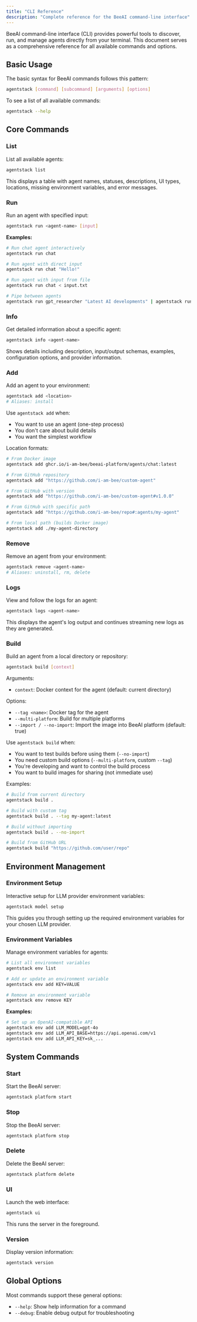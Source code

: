 ```yaml
---
title: "CLI Reference"
description: "Complete reference for the BeeAI command-line interface"
---
```


BeeAI command-line interface (CLI) provides powerful tools to discover, run, and manage agents directly from your terminal. This document serves as a comprehensive reference for all available commands and options.

## Basic Usage

The basic syntax for BeeAI commands follows this pattern:

```bash
agentstack [command] [subcommand] [arguments] [options]
```

To see a list of all available commands:

```bash
agentstack --help
```

## Core Commands

### List

List all available agents:

```bash
agentstack list
```

This displays a table with agent names, statuses, descriptions, UI types, locations, missing environment variables, and error messages.

### Run

Run an agent with specified input:

```bash
agentstack run <agent-name> [input]
```

**Examples:**
```bash
# Run chat agent interactively
agentstack run chat

# Run agent with direct input
agentstack run chat "Hello!"

# Run agent with input from file
agentstack run chat < input.txt

# Pipe between agents
agentstack run gpt_researcher "Latest AI developments" | agentstack run chat "Summarize in 3 points"
```

### Info

Get detailed information about a specific agent:

```bash
agentstack info <agent-name>
```

Shows details including description, input/output schemas, examples, configuration options, and provider information.

### Add

Add an agent to your environment:

```bash
agentstack add <location>
# Aliases: install
```

Use `agentstack add` when:
- You want to use an agent (one-step process)
- You don't care about build details
- You want the simplest workflow

Location formats:

```bash
# From Docker image
agentstack add ghcr.io/i-am-bee/beeai-platform/agents/chat:latest

# From GitHub repository
agentstack add "https://github.com/i-am-bee/custom-agent"

# From GitHub with version
agentstack add "https://github.com/i-am-bee/custom-agent#v1.0.0"

# From GitHub with specific path
agentstack add "https://github.com/i-am-bee/repo#:agents/my-agent"

# From local path (builds Docker image)
agentstack add ./my-agent-directory
```

### Remove

Remove an agent from your environment:

```bash
agentstack remove <agent-name>
# Aliases: uninstall, rm, delete
```

### Logs

View and follow the logs for an agent:

```bash
agentstack logs <agent-name>
```

This displays the agent's log output and continues streaming new logs as they are generated.

### Build

Build an agent from a local directory or repository:

```bash
agentstack build [context]
```

Arguments:
- `context`: Docker context for the agent (default: current directory)

Options:
- `--tag <name>`: Docker tag for the agent
- `--multi-platform`: Build for multiple platforms
- `--import / --no-import`: Import the image into BeeAI platform (default: true)

Use `agentstack build` when:
- You want to test builds before using them (`--no-import`)
- You need custom build options (`--multi-platform`, custom `--tag`)
- You're developing and want to control the build process
- You want to build images for sharing (not immediate use)

Examples:

```bash
# Build from current directory
agentstack build .

# Build with custom tag
agentstack build . --tag my-agent:latest

# Build without importing
agentstack build . --no-import

# Build from GitHub URL
agentstack build "https://github.com/user/repo"
```

## Environment Management

### Environment Setup

Interactive setup for LLM provider environment variables:

```bash
agentstack model setup
```

This guides you through setting up the required environment variables for your chosen LLM provider.

### Environment Variables

Manage environment variables for agents:

```bash
# List all environment variables
agentstack env list

# Add or update an environment variable
agentstack env add KEY=VALUE

# Remove an environment variable
agentstack env remove KEY
```

**Examples:**
```bash
# Set up an OpenAI-compatible API
agentstack env add LLM_MODEL=gpt-4o
agentstack env add LLM_API_BASE=https://api.openai.com/v1
agentstack env add LLM_API_KEY=sk_...
```

## System Commands

### Start

Start the BeeAI server:

```bash
agentstack platform start
```

### Stop

Stop the BeeAI server:

```bash
agentstack platform stop
```

### Delete

Delete the BeeAI server:

```bash
agentstack platform delete
```

### UI

Launch the web interface:

```bash
agentstack ui
```

This runs the server in the foreground.

### Version

Display version information:

```bash
agentstack version
```

## Global Options

Most commands support these general options:
- `--help`: Show help information for a command
- `--debug`: Enable debug output for troubleshooting
